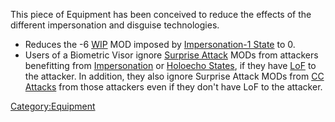 {{section-equipment}}


{{n4only}}
{{n4list}}
This piece of Equipment has been conceived to reduce the effects of the different impersonation and disguise technologies.

{{skillbox |black| BIOMETRIC VISOR | AUTOMATIC EQUIPMENT }}
{{skill-label | Obligatory }}
{{effects}}
* Reduces the -6 [[WIP]] MOD imposed by [[Impersonation State|Impersonation-1 State]] to 0.
* Users of a Biometric Visor ignore [[Surprise Attack]] MODs from attackers benefitting from [[Impersonation  State | Impersonation]] or [[Holoecho State]]s, if they have [[LoF]] to the attacker. In addition, they also ignore Surprise Attack MODs from [[CC Attack]]s from those attackers even if they don't have LoF to the attacker.


{{n4end}}



[[Category:Equipment]]
